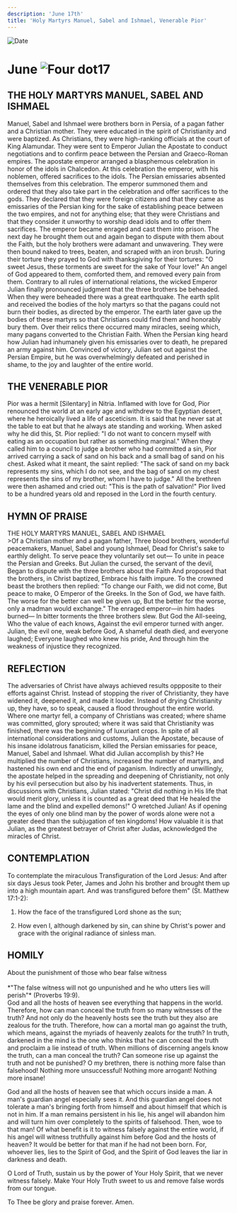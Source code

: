 ```yaml
---
description: 'June 17th'
title: 'Holy Martyrs Manuel, Sabel and Ishmael, Venerable Pior'
---
```


<CustomPaginator />
<RunningHead />

<Image src="/title-imprint.png" height={68} width={50} alt="Date" className="title-imprint"/>

# <div id="date">June <Image className="four-dot" src="/four-dot.png" height={15} width={15} alt="Four dot" />17</div>

## THE HOLY MARTYRS MANUEL, SABEL AND ISHMAEL

Manuel, Sabel and Ishmael were brothers born in Persia, of a pagan father and a Christian mother. They were educated in the spirit of Christianity and were baptized. As Christians, they were high-ranking officials at the court of King Alamundar. They were sent to Emperor Julian the Apostate to conduct negotiations and to confirm peace between the Persian and Graeco-Roman empires. The apostate emperor arranged a blasphemous celebration in honor of the idols in Chalcedon. At this celebration the emperor, with his noblemen, offered sacrifices to the idols. The Persian emissaries absented themselves from this celebration. The emperor summoned them and ordered that they also take part in the celebration and offer sacrifices to the gods. They declared that they were foreign citizens and that they came as emissaries of the Persian king for the sake of establishing peace between the two empires, and not for anything else; that they were Christians and that they consider it unworthy to worship dead idols and to offer them sacrifices. The emperor became enraged and cast them into prison. The next day he brought them out and again began to dispute with them about the Faith, but the holy brothers were adamant and unwavering. They were then bound naked to trees, beaten, and scraped with an iron brush. During their torture they prayed to God with thanksgiving for their tortures: "O sweet Jesus, these torments are sweet for the sake of Your love!" An angel of God appeared to them, comforted them, and removed every pain from them. Contrary to all rules of international relations, the wicked Emperor Julian finally pronounced judgment that the three brothers be beheaded. When they were beheaded there was a great earthquake. The earth split and received the bodies of the holy martyrs so that the pagans could not burn their bodies, as directed by the emperor. The earth later gave up the bodies of these martyrs so that Christians could find them and honorably bury them. Over their relics there occurred many miracles, seeing which, many pagans converted to the Christian Faith. When the Persian king heard how Julian had inhumanely given his emissaries over to death, he prepared an army against him. Convinced of victory, Julian set out against the Persian Empire, but he was overwhelmingly defeated and perished in shame, to the joy and laughter of the entire world.

## THE VENERABLE PIOR

Pior was a hermit [Silentary] in Nitria. Inflamed with love for God, Pior renounced the world at an early age and withdrew to the Egyptian desert, where he heroically lived a life of asceticism. It is said that he never sat at the table to eat but that he always ate standing and working. When asked why he did this, St. Pior replied: "I do not want to concern myself with eating as an occupation but rather as something marginal." When they called him to a council to judge a brother who had committed a sin, Pior arrived carrying a sack of sand on his back and a small bag of sand on his chest. Asked what it meant, the saint replied: "The sack of sand on my back represents my sins, which I do not see, and the bag of sand on my chest represents the sins of my brother, whom I have to judge." All the brethren were then ashamed and cried out: "This is the path of salvation!" Pior lived to be a hundred years old and reposed in the Lord in the fourth century.


## HYMN OF PRAISE
<div style={{textAlign:'center', color:'crimson', fontWeight:'bold'}}>
THE HOLY MARTYRS MANUEL, SABEL AND ISHMAEL
</div>
>Of a Christian mother and a pagan father,  
Three blood brothers, wonderful peacemakers,  
Manuel, Sabel and young Ishmael,  
Dead for Christ's sake to earthly delight.  
To serve peace they voluntarily set out—  
To unite in peace the Persian and Greeks.  
But Julian the cursed, the servant of the devil,  
Began to dispute with the three brothers about the Faith  
And proposed that the brothers, in Christ baptized,  
Embrace his faith impure.  
To the crowned beast the brothers then replied:  
“To change our Faith, we did not come,  
But peace to make, O Emperor of the Greeks.  
In the Son of God, we have faith.  
The worse for the better can well be given up,  
But the better for the worse, only a madman would exchange."  
The enraged emperor—in him hades burned—  
In bitter torments the three brothers slew.  
But God the All-seeing, Who the value of each knows,  
Against the evil emperor turned with anger.  
Julian, the evil one, weak before God,  
A shameful death died, and everyone laughed;  
Everyone laughed who knew his pride,  
And through him the weakness of injustice they recognized.  

## REFLECTION

The adversaries of Christ have always achieved results oppposite to their efforts against Christ. Instead of stopping the river of Christianity, they have widened it, deepened it, and made it louder. Instead of drying Christianity up, they have, so to speak, caused a flood throughout the entire world. Where one martyr fell, a company of Christians was created; where shame was committed, glory sprouted; where it was said that Christianity was finished, there was the beginning of luxuriant crops. In spite of all international considerations and customs, Julian the Apostate, because of his insane idolatrous fanaticism, killed the Persian emissaries for peace, Manuel, Sabel and Ishmael. What did Julian accomplish by this? He multiplied the number of Christians, increased the number of martyrs, and hastened his own end and the end of paganism. Indirectly and unwillingly, the apostate helped in the spreading and deepening of Christianity, not only by his evil persecution but also by his inadvertent statements. Thus, in discussions with Christians, Julian stated: "Christ did nothing in His life that would merit glory, unless it is counted as a great deed that He healed the lame and the blind and expelled demons!" O wretched Julian! As if opening the eyes of only one blind man by the power of words alone were not a greater deed than the subjugation of ten kingdoms! How valuable it is that Julian, as the greatest betrayer of Christ after Judas, acknowledged the miracles of Christ.

## CONTEMPLATION

To contemplate the miraculous Transfiguration of the Lord Jesus: And after six days Jesus took Peter, James and John his brother and brought them up into a high mountain apart. And was transfigured before them" (St. Matthew 17:1-2):

1. How the face of the transfigured Lord shone as the sun;

2. How even I, although darkened by sin, can shine by Christ's power and grace with the original radiance of sinless man.


## HOMILY
<div style={{textAlign:'center', color:'crimson', fontWeight:'bold'}}>
About the punishment of those who bear false witness
</div>
<br />
<div style={{textAlign:'right'}}>
*"The false witness will not go unpunished and he who utters lies will perish"* (Proverbs 19:9).
</div>
God and all the hosts of heaven see everything that happens in the world. Therefore, how can man conceal the truth from so many witnesses of the truth? And not only do the heavenly hosts see the truth but they also are zealous for the truth. Therefore, how can a mortal man go against the truth, which means, against the myriads of heavenly zealots for the truth? In truth, darkened in the mind is the one who thinks that he can conceal the truth and proclaim a lie instead of truth. When millions of discerning angels know the truth, can a man conceal the truth? Can someone rise up against the truth and not be punished? O my brethren, there is nothing more false than falsehood! Nothing more unsuccessful! Nothing more arrogant! Nothing more insane!

God and all the hosts of heaven see that which occurs inside a man. A man's guardian angel especially sees it. And this guardian angel does not tolerate a man's bringing forth from himself and about himself that which is not in him. If a man remains persistent in his lie, his angel will abandon him and will turn him over completely to the spirits of falsehood. Then, woe to that man! Of what benefit is it to witness falsely against the entire world, if his angel will witness truthfully against him before God and the hosts of heaven? It would be better for that man if he had not been born. For, whoever lies, lies to the Spirit of God, and the Spirit of God leaves the liar in darkness and death.

O Lord of Truth, sustain us by the power of Your Holy Spirit, that we never witness falsely. Make Your Holy Truth sweet to us and remove false words from our tongue.

To Thee be glory and praise forever. Amen.